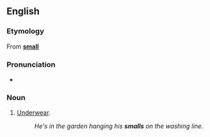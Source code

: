 ==English==

===Etymology===
From '''[[small]]'''

===Pronunciation===
*{{rhymes|ɔːlz}}

===Noun===
{{en-noun|''[[plurale tantum]]''}}

# {{context|UK|informal}} [[underwear|Underwear]].
#:''He's in the garden hanging his '''smalls''' on the washing line.''